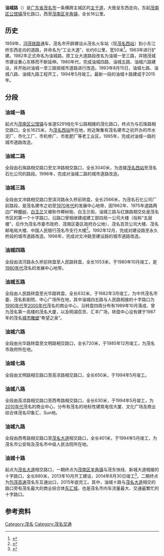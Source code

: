 {{Infobox China Road|路牌类型=Guangzhou|中文道路名称=油城路|道路名称拼音=Youcheng Road|道路方向=WE|所在地区=[[广东省|广东省]][[茂名市|茂名市]]|起点=茂南区公馆镇茂化路口|终点=茂南区羊角镇|道路属性=主干道路|行车线数量=8|道路总长度=16|道路动工日期=1959年|通车日期=1959年|道路旧名=工业大道|道路命名日期=1982年}}'''油城路'''（{{Lang-en|Youcheng Road}}）是[[广东省|广东省]][[茂名市|茂名市]]一条横跨主城区的[[主干道|主干道]]，大致呈东西走向，东起[[茂南区|茂南区]][[公馆镇_(茂名市)|公馆镇]]茂化路口，西至[[茂南区|茂南区]][[羊角镇_(茂名市)|羊角镇]]，全长16公里。

== 历史 ==
1959年，[[河茂铁路|河茂铁路]]通车，茂名市开辟建设从茂名火车站（现[[茂名西站|茂名西站]]）到小东江桥东西走向的道路，并命名为“工业大道”，长约6公里，宽50米<ref>{{Cite web|title=茂名日报 第2019-02-14期 A5版:油城路，茂名百年城市的守望|url=http://paper.mm111.net/shtml/mmrb/20190214/800426.shtml|accessdate=2020-09-28|work=paper.mm111.net}}</ref>。1963年进行扩建。1982年正式命名为油城路，原工业大道路段改名为油城一至三路，并随茂城市建设重心东移而不断延伸。1980年代，完成油城四路、油城五路、油城六路建设，并开始对油城一至三路按城市道路进行改造。1993年8月15日，油城七路、油城八路、油城九路工程开工，1994年5月竣工。最新一段的油城十路建成于2015年。

== 分段 ==

=== 油城一路 ===
起点为[[茂南区|茂南区]][[公馆镇_(茂名市)|公馆镇]]与省道S291线化牛公路相接的茂化路口，终点为与石珠路相交路口，全长1625米，为[[茂名西站|茂名西站]]所在地，附近聚集有茂名建市之初开办的市水泥厂、市化工厂、市机修厂、市氮肥厂等老工业区。1995年，完成对油城一路的城市道路改造。

=== 油城二路 ===
全段由石珠路相交路口至文冲路相交路口，全长3040米，为连接[[茂名西站|茂名西站]]至茂名石化公司的路段。1996年，完成对油城二路的城市道路改造。

=== 油城三路 ===
全段由文冲路相交路口至滨河路永久桥前转盘，全长2566米，为茂名石化公司厂前路段，是茂名建市之初至[[1970年代|1970年代]]的发展中心地带，因1962年、1975年道路两边广种[[椰树|椰树]]、[[白玉兰|白玉兰]]又被称作椰树街、白玉兰街。油城三路与红旗路相交处是茂名市区的第一个十字路口，沿路口曾相继建成建工部四局一公司大楼（俗称“五层楼”，后作为茂名市委市政府、茂南区委区政府办公地）、茂名百货公司大楼、茂名邮电局大楼、中国人民银行茂名市支行大楼<ref>{{Cite web|title=茂名60周年系列报道——纵横两条十字路 南方油城起河西_建设|url=http://www.sohu.com/a/303447964_203739|accessdate=2020-09-28|work=www.sohu.com|language=en}}</ref>。1992年12月，完成对建设路至永久桥段的城市道路改造。1998年，完成对文冲路至建设路的城市道路改造。

=== 油城四路 ===
全段由滨河路永久桥前转盘至人民路转盘，全长1053米，于1980年10月竣工，是[[1980年代|1980年代]]茂名的发展中心地带。

=== 油城五路 ===
全段由人民路转盘至光华路转盘，全长632米，于1982年3月竣工，为中共茂名市委、茂名影剧院、中心广场所在地，其中油城四五路与人民路相接的十字路口为[[1990年代|1990年代]]至[[2000年代|2000年代]]茂名的商业中心，沿转盘四周分布有1989年10月落成、曾为茂名第一高楼的茂名大厦，以及明湖百货、汇丰广场，转盘中心设有建于1987年的茂名[[城市雕塑|城市雕塑]]“希望之泉”。

=== 油城六路 ===
全段由光华路转盘至文明路相交路口，全长720米，于1985年12月竣工，为茂名市政府所在地。

=== 油城七路 ===
全段由文明路相交路口至高凉路相交路口，全长650米，于1994年5月竣工。

=== 油城八路 ===
全段由高凉路相交路口至西粤路相交路口，全长630米，于1994年5月竣工，为[[2010年代|2010年代]]茂名的商业中心，分布有茂名的地标性建筑电信大厦、文化广场及商业综合体茂名印象汇、Sun地。

=== 油城九路 ===
全段由西粤路相交路口至[[高水公路|茂名大道]]相交路口，全长401米，于1994年5月竣工，为茂名市公安局及茂名市中级人民法院所在地。

=== 油城十路 ===
起点为[[高水公路|茂名大道]]相交路口，一期终点为[[茂南区|茂南区]][[羊角镇_(茂名市)|羊角镇]]与茂东快线、新城大道相接的十字路口，全长880米，2013年10月开工建设，2014年8月30日竣工<ref>{{Cite web|title=油城十路建设完工 美丽漂亮宽敞大道就在面前_热点滚动_南方网|url=http://mm.southcn.com/m/2014-08/31/content_107861646.htm|access-date=2021-09-08|work=mm.southcn.com|archive-date=2021-09-08|archive-url=https://web.archive.org/web/20210908162318/http://mm.southcn.com/m/2014-08/31/content_107861646.htm|dead-url=no}}</ref>，二期终点为[[包茂高速公路|包茂高速]]茂名东互通出口，2015年底完工。其中，油城十路与[[高水公路|茂名大道]]相交的路口旁有茂名最大的商业综合体[[东汇城|东汇城]]，也是茂名市内车流量最大、交通最繁忙的十字路口。

== 参考资料 ==
[[Category:茂名|Category:茂名]]
[[Category:茂名交通|Category:茂名交通]]
<references />{{茂名专题}}